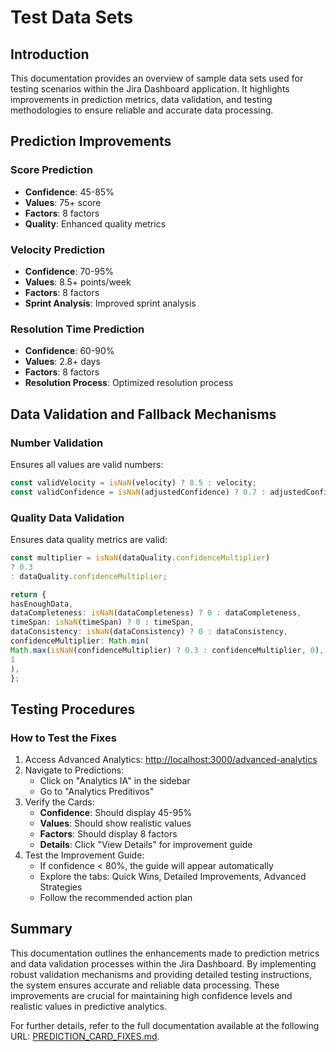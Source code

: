 # Test Data Sets

## Introduction

This documentation provides an overview of sample data sets used for testing scenarios within the Jira Dashboard application. It highlights improvements in prediction metrics, data validation, and testing methodologies to ensure reliable and accurate data processing.

## Prediction Improvements

### Score Prediction

- **Confidence**: 45-85%
- **Values**: 75+ score
- **Factors**: 8 factors
- **Quality**: Enhanced quality metrics

### Velocity Prediction

- **Confidence**: 70-95%
- **Values**: 8.5+ points/week
- **Factors**: 8 factors
- **Sprint Analysis**: Improved sprint analysis

### Resolution Time Prediction

- **Confidence**: 60-90%
- **Values**: 2.8+ days
- **Factors**: 8 factors
- **Resolution Process**: Optimized resolution process

## Data Validation and Fallback Mechanisms

### Number Validation

Ensures all values are valid numbers:

```typescript
const validVelocity = isNaN(velocity) ? 8.5 : velocity;
const validConfidence = isNaN(adjustedConfidence) ? 0.7 : adjustedConfidence;
```

### Quality Data Validation

Ensures data quality metrics are valid:

```typescript
const multiplier = isNaN(dataQuality.confidenceMultiplier)
? 0.3
: dataQuality.confidenceMultiplier;

return {
hasEnoughData,
dataCompleteness: isNaN(dataCompleteness) ? 0 : dataCompleteness,
timeSpan: isNaN(timeSpan) ? 0 : timeSpan,
dataConsistency: isNaN(dataConsistency) ? 0 : dataConsistency,
confidenceMultiplier: Math.min(
Math.max(isNaN(confidenceMultiplier) ? 0.3 : confidenceMultiplier, 0),
1
),
};
```

## Testing Procedures

### How to Test the Fixes

1. Access Advanced Analytics: [http://localhost:3000/advanced-analytics](http://localhost:3000/advanced-analytics)
2. Navigate to Predictions:
   - Click on "Analytics IA" in the sidebar
   - Go to "Analytics Preditivos"
3. Verify the Cards:
   - **Confidence**: Should display 45-95%
   - **Values**: Should show realistic values
   - **Factors**: Should display 8 factors
   - **Details**: Click "View Details" for improvement guide
4. Test the Improvement Guide:
   - If confidence &lt; 80%, the guide will appear automatically
   - Explore the tabs: Quick Wins, Detailed Improvements, Advanced Strategies
   - Follow the recommended action plan

## Summary

This documentation outlines the enhancements made to prediction metrics and data validation processes within the Jira Dashboard. By implementing robust validation mechanisms and providing detailed testing instructions, the system ensures accurate and reliable data processing. These improvements are crucial for maintaining high confidence levels and realistic values in predictive analytics.

For further details, refer to the full documentation available at the following URL: [PREDICTION_CARD_FIXES.md](https://gitdocai-data/organization/org-3b5b9a00-5655-4c1f-96df-503f2619fb1c/repositories/jira-dash/PREDICTION_CARD_FIXES.md).
